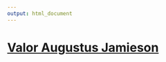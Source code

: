 ```yaml
---
output: html_document
---
```


# <span style="text-decoration: underline">Valor Augustus Jamieson</span>